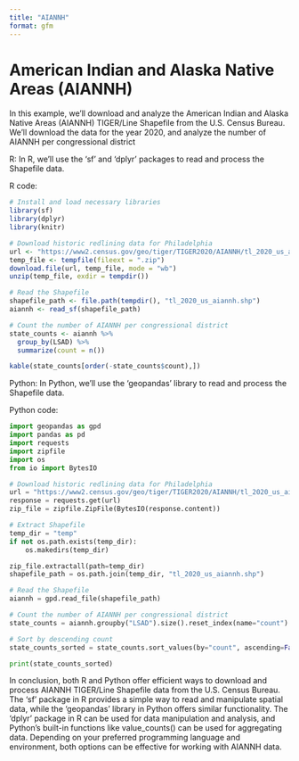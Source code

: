 ```yaml
---
title: "AIANNH"
format: gfm
---
```

# American Indian and Alaska Native Areas (AIANNH)

In this example, we'll download and analyze the American Indian and Alaska Native Areas (AIANNH) TIGER/Line Shapefile from the U.S. Census Bureau. We'll download the data for the year 2020, and analyze the number of AIANNH per congressional district

R:
In R, we'll use the 'sf' and 'dplyr' packages to read and process the Shapefile data.

R code:

```r
# Install and load necessary libraries
library(sf)
library(dplyr)
library(knitr)

# Download historic redlining data for Philadelphia
url <- "https://www2.census.gov/geo/tiger/TIGER2020/AIANNH/tl_2020_us_aiannh.zip"
temp_file <- tempfile(fileext = ".zip")
download.file(url, temp_file, mode = "wb")
unzip(temp_file, exdir = tempdir())

# Read the Shapefile
shapefile_path <- file.path(tempdir(), "tl_2020_us_aiannh.shp")
aiannh <- read_sf(shapefile_path)

# Count the number of AIANNH per congressional district
state_counts <- aiannh %>%
  group_by(LSAD) %>%
  summarize(count = n())

kable(state_counts[order(-state_counts$count),])
```


Python:
In Python, we'll use the 'geopandas' library to read and process the Shapefile data.

Python code:

```python
import geopandas as gpd
import pandas as pd
import requests
import zipfile
import os
from io import BytesIO

# Download historic redlining data for Philadelphia
url = "https://www2.census.gov/geo/tiger/TIGER2020/AIANNH/tl_2020_us_aiannh.zip"
response = requests.get(url)
zip_file = zipfile.ZipFile(BytesIO(response.content))

# Extract Shapefile
temp_dir = "temp"
if not os.path.exists(temp_dir):
    os.makedirs(temp_dir)

zip_file.extractall(path=temp_dir)
shapefile_path = os.path.join(temp_dir, "tl_2020_us_aiannh.shp")

# Read the Shapefile
aiannh = gpd.read_file(shapefile_path)

# Count the number of AIANNH per congressional district
state_counts = aiannh.groupby("LSAD").size().reset_index(name="count")

# Sort by descending count
state_counts_sorted = state_counts.sort_values(by="count", ascending=False)

print(state_counts_sorted)
```


In conclusion, both R and Python offer efficient ways to download and process AIANNH TIGER/Line Shapefile data from the U.S. Census Bureau. The 'sf' package in R provides a simple way to read and manipulate spatial data, while the 'geopandas' library in Python offers similar functionality. The 'dplyr' package in R can be used for data manipulation and analysis, and Python's built-in functions like value_counts() can be used for aggregating data. Depending on your preferred programming language and environment, both options can be effective for working with AIANNH data.

